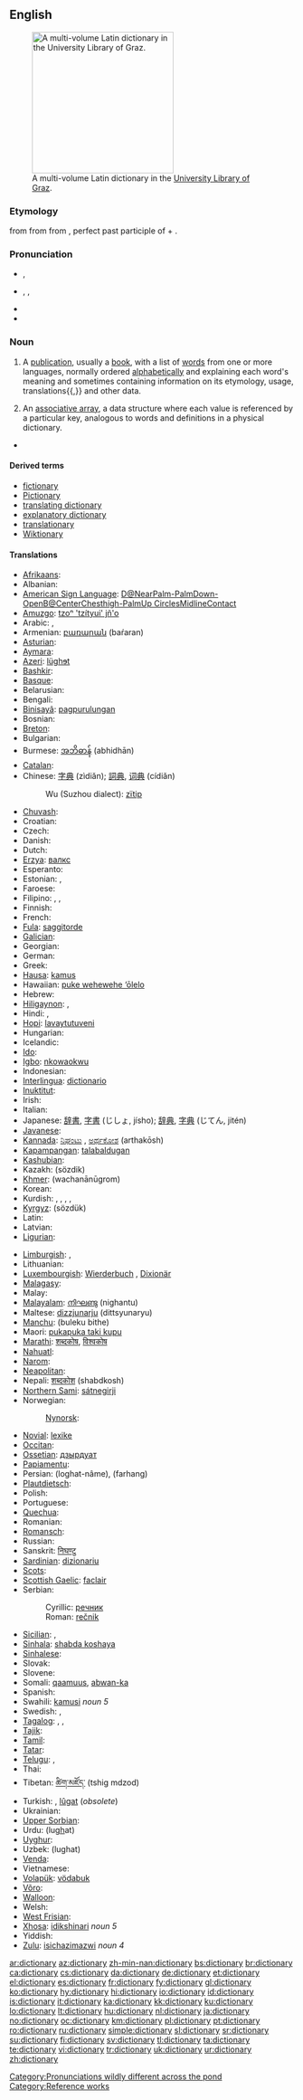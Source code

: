 {{wikipedia}}
==English==
{{wikipedia|dab=Dictionary (disambiguation)|Dictionary}}
[[Image:Latin dictionary.jpg|thumb|250px|A multi-volume Latin dictionary in the [[w:University Library of Graz|University Library of Graz]].]]

===Etymology===
{{ML.}} {{term|dictionarium}} from {{etyl|la|en}} {{term|dictionarius|lang=la}} from {{term|dictio||speaking|lang=la}} from {{term|dictus|lang=la}}, perfect past participle of {{term|dico|dīcō|speak|lang=la}} + {{term|-arium||room, place|lang=la}}.

===Pronunciation===
* {{a|UK}} {{IPA|/ˈdɪkʃən(ə)ɹi/}}, {{SAMPA|/"dIkS@n(@)ri/}}
* {{a|North America}} {{enPR|dĭk'shə-nĕr"ē}}, {{IPA|/ˈdɪkʃənˌɛɹi/}}, {{SAMPA|/"dIkS@n%Eri/}}
* {{audio|en-us-dictionary.ogg|Audio (US)}}
* {{audio|en-uk-dictionary.ogg|Audio (UK)}}

===Noun===
{{en-noun|dictionaries}}

# A [[publication]], usually a [[book]], with a list of [[word]]s from one or more languages, normally ordered [[alphabetical]]ly and explaining each word's meaning and sometimes containing information on its etymology, usage, translations{{,}} and other data.
# {{computing}} An [[associative array]], a data structure where each value is referenced by a particular key, analogous to words and definitions in a physical dictionary.

* {{seeCites}}

====Derived terms====
* [[fictionary]]
* [[Pictionary]]
* [[translating dictionary]]
* [[explanatory dictionary]]
* [[translationary]]
* [[Wiktionary]]

====Translations====
{{trans-top|publication that explains the meanings of an ordered list of words}}
* [[Afrikaans]]: {{t+|af|woordeboek|xs=Afrikaans}}
* Albanian: {{t+|sq|fjalor|xs=Albanian}}
* [[American Sign Language]]: [[D@NearPalm-PalmDown-OpenB@CenterChesthigh-PalmUp CirclesMidlineContact]]
* [[Amuzgo]]: [[tzoⁿ 'tzítyui' jñ'o]]
* Arabic: {{t+|ar|قاموس|tr=qāmus|sc=Arab}}, {{t+|ar|معجم|tr=moʕádjam|sc=Arab}}
* Armenian: [[բառարան]] (baŕaran)
* [[Asturian]]: {{t-|ast|diccionariu|xs=Asturian}}
* [[Aymara]]: {{t-|ay|aru pirwa|xs=Aymara}}
* [[Azeri]]: [[lüghɘt]]
* [[Bashkir]]: {{t|ba|ҙүҙлек|tr=dhüdhlek|sc=Cyrl|xs=Bashkir}}
* [[Basque]]: {{t-|eu|hiztegi|xs=Basque}}
* Belarusian: {{t|be|слоўнік|tr=słoŭnik|sc=Cyrl|xs=Belarusian}}
* Bengali: {{t+|bn|অভিধান|sc=BNchar|xs=Bengali}}
* [[Binisayâ]]: [[pagpurulungan]]
* Bosnian: {{t+|bs|rječnik|m}}
* [[Breton]]: {{t+|br|geriadur|xs=Breton}}
* Bulgarian: {{t+|bg|речник|m|tr=rečnik|sc=Cyrl}}
* Burmese: [[အဘိဓာန်]] (abhidhān)
* [[Catalan]]: {{t+|ca|diccionari|m}}
* Chinese: [[字典]] (zìdiǎn); [[詞典]], [[词典]] (cídiǎn)
*: Wu (Suzhou dialect): [[zïtip]]
* [[Chuvash]]: {{tø|cv|словарь|sc=Cyrl}}
* Croatian: {{t+|hr|rječnik|m|alt=rjȇčnīk}}
* Czech: {{t+|cs|slovník|m}}
* Danish: {{t+|da|ordbog|c}}
* Dutch: {{t+|nl|woordenboek|n}}
* [[Erzya]]: [[валкс]]
* Esperanto: {{t+|eo|vortaro|xs=Esperanto}}
* Estonian: {{t-|et|sõnaraamat}}, {{t|et|sõnastik}}
* Faroese: {{t+|fo|orðabók|f|xs=Faroese}}
* Filipino: {{t|fil|diksiyonaryo|xs=Filipino}}, {{t|fil|talahuluganan|xs=Filipino}}, {{t|fil|talasalitaan|xs=Filipino}}
* Finnish: {{t+|fi|sanakirja}}
* French: {{t+|fr|dictionnaire|m}}
* [[Fula]]: [[saggitorde]]
* [[Galician]]: {{t+|gl|dicionario|m|xs=Galician}}
* Georgian: {{t|ka|ლექსიკონი|tr=leksik‘oni}}
* German: {{t+|de|Wörterbuch|n}}
* Greek: {{t+|el|λεξικό|n|tr=lexikó|sc=Grek}}
* [[Hausa]]: [[kamus]]
* Hawaiian: [[puke wehewehe ‘ōlelo]]
* Hebrew: {{t+|he|מילון|m|tr=milón|sc=Hebr}}
* [[Hiligaynon]]: {{t|hil|diksonaryo|xs=Hiligaynon}}, {{t|hil|kapulungan|xs=Hiligaynon}}
* Hindi: {{t+|hi|शब्दकोश|tr=shabdkosh|sc=Deva|xs=Hindi}}, {{t-|hi|कोश|tr=kosh|sc=Deva|xs=Hindi}}
* [[Hopi]]: [[lavaytutuveni]]
* Hungarian: {{t+|hu|szótár}}
* Icelandic: {{t+|is|orðabók|f}}
* [[Ido]]: {{t+|io|vortaro|xs=Ido}}
* [[Igbo]]: [[nkowaokwu]]
* Indonesian: {{t+|id|kamus|xs=Indonesian}}
* [[Interlingua]]: [[dictionario]]
* [[Inuktitut]]: {{t-|iu|ᕿᒥᕐᕈᐊᑦ ᐅᓐᓂᖅᑐᖅ ᒥᑦᓯ ᑐᑭᐊ|tr=qimirruat unniqtuq mitsi tukia|xs=Inuktitut}}
* Irish: {{t+|ga|foclóir|m|xs=Irish}}
* Italian: {{t+|it|dizionario|m}}
* Japanese: [[辞書]], [[字書]] (じしょ, jísho); [[辞典]], [[字典]] (じてん, jitén)
* [[Javanese]]: {{t+|jv|bausastra|xs=Javanese}}
* [[Kannada]]: [[ನಿಘಂಟು]] {{unicode|(nighangṭu)}}, [[ಅರ್ಥಕೋಶ]] (arthakōsh)
* [[Kapampangan]]: [[talabaldugan]]
* [[Kashubian]]: {{t-|csb|słowôrz|xs=Kashubian}}
* Kazakh: {{Cyrl|[[сөздик]]}} (sözdik)
* [[Khmer]]: {{Khmr|[[វចនានុក្រម]]}} (wachanānūgrom)
* Korean: {{t+|ko|사전|tr=辭典, sajeon|sc=Hang}}
* Kurdish: {{t+|ku|ferheng|f}}, {{t+|ku|peyvname|f}}, {{t+|ku|bêjename|f}}, {{t+|ku|qamûs|f}}, {{t+|ku|فه‌رهه‌نگ|sc=KUchar}}
* [[Kyrgyz]]: {{Cyrl|[[сөздүк]]}} (sözdük)
* Latin: {{t-|la|dictionarium|n}}
* Latvian: {{t+|lv|vārdnīca|f|xs=Latvian}}
* [[Ligurian]]: {{tø|lij|dizionario}}
{{trans-mid}}
* [[Limburgish]]: {{vert|li|diksjenaer}}, {{vert|li|waordebook}}
* Lithuanian: {{t+|lt|žodynas|m|xs=Lithuanian}}
* [[Luxembourgish]]: [[Wierderbuch]] {{n}}, [[Dixionär]] {{m}}
* [[Malagasy]]: {{t-|mg|rakibolana|xs=Malagasy}}
* Malay: {{t+|ms|kamus|xs=Malay}}
* [[Malayalam]]: [[നിഘണ്ടു]] (nighantu)
* Maltese: [[dizzjunarju]] (dittsyunaryu)
* [[Manchu]]: (buleku bithe)
* Maori: [[pukapuka taki kupu]]
* [[Marathi]]: [[शब्दकोष]], [[विश्वकोष]]
* [[Nahuatl]]: {{t-|nah|tlahtōltecpantiliztli|xs=Nahuatl}}
* [[Narom]]: {{tø|nrm|dictionnaithe}}
* [[Neapolitan]]: {{tø|nap|dezziunario}}
* Nepali: [[शब्दकोश]] (shabdkosh)
* [[Northern Sami]]: [[sátnegirji]]
* Norwegian: {{t+|no|ordbok|m|f}}
*: [[Nynorsk]]: {{t-|nn|ordbok|xs=Norwegian Nynorsk}}
* [[Novial]]: [[lexike]]
* [[Occitan]]: {{t+|oc|diccionari|xs=Occitan}}
* [[Ossetian]]: [[дзырдуат]]
* [[Papiamentu]]: {{tø|pap|dictionario|xs=Papiamentu}}
* Persian: {{fa-Arab|[[لغتنامه]]}} (loghat-nâme), {{fa-Arab|[[فرهنگ]]}} (farhang)
* [[Plautdietsch]]: {{tø|pdt|Weadbüak}}
* Polish: {{t+|pl|słownik|m}}
* Portuguese: {{t+|pt|dicionário|m}}
* [[Quechua]]: {{t-|qu|simi qullqa|xs=Quechua}}
* Romanian: {{t+|ro|dicţionar|n}}
* [[Romansch]]: {{t-|rm|pledari|m|xs=Romansch}}
* Russian: {{t+|ru|словарь|m|tr=slovár’|sc=Cyrl}}
* Sanskrit: [[निघण्टु]] {{unicode|(nighaṇṭu)}}
* [[Sardinian]]: [[dizionariu]] {{m}}
* [[Scots]]: {{tø|sco|dictionar}}
* [[Scottish Gaelic]]: [[faclair]] {{m}}
* Serbian:
*: Cyrillic: [[речник#Serbian|речник]] {{m}}
*: Roman: [[rečnik#Serbian|rečnik]] {{m}}
* [[Sicilian]]: {{t+|scn|dizziunariu|m|xs=Sicilian}}, {{t+|scn|vocabbulariu|m|xs=Sicilian}}
* [[Sinhala]]: [[shabda koshaya]]
* [[Sinhalese]]: {{t-|si|ශබ්ද කෝෂය|xs=Sinhalese}}
* Slovak: {{t-|sk|slovník|m}}
* Slovene: {{t+|sl|slovar|m}}
* Somali: [[qaamuus]], [[abwan-ka]]
* Spanish: {{t+|es|diccionario|m}}
* Swahili: [[kamusi]] ''noun 5''
* Swedish: {{t+|sv|ordbok|c}}, {{t+|sv|lexikon|n}}
* [[Tagalog]]: {{t+|tl|diksiyonaryo|xs=Tagalog}}, {{t+|tl|talahuluganan|xs=Tagalog}}, {{t+|tl|talasalitaan|xs=Tagalog}}
* [[Tajik]]: {{t-|tg|луғат|sc=Cyrl|xs=Tajik}}
* [[Tamil]]: {{t+|ta|அகரமுதலி|tr=akaramutali|xs=Tamil}}
* [[Tatar]]: {{t-|tt|süzlek|xs=Tatar}}
* [[Telugu]]: {{t+|te|నిఘంటువు|tr=nighamtuvu|sc=Telu}}, {{t+|te|పద కోశము|tr=pada kosamu|sc=Telu}}
* Thai: {{t+|th|พจนานุกรม|tr=photnanukrom|sc=Thai|xs=Thai}}
* Tibetan: [[ཚིག་མཛོད་]] (tshig mdzod)
* Turkish: {{t+|tr|sözlük}}, [[lugat|lûgat]] (''obsolete'')
* Ukrainian: {{t+|uk|словник|m|tr=slóvnyk|sc=Cyrl|xs=Ukrainian}}
* [[Upper Sorbian]]: {{tø|hsb|słownik|f|xs=Upper Sorbian}}
* Urdu: {{ur-Arab|[[لغت]]}} (lu<u>gh</u>at)
* [[Uyghur]]: {{t+|ug|لۇغەت|tr=lughet|sc=ug-Arab|xs=Uyghur}}
* Uzbek: {{Cyrl|[[луғат]]}} (lughat)
* [[Venda]]: {{tø|ve|ṱhalusamaipfi|xs=Venda}}
* Vietnamese: {{t+|vi|tự điển|xs=Vietnamese}}
* [[Volapük]]: [[vödabuk]]
* [[Võro]]: {{tø|fiu-vro|sõnaraamat}}
* [[Walloon]]: {{t-|wa|motî|xs=Walloon}}
* Welsh: {{t-|cy|geiriadur|xs=Welsh}}
* [[West Frisian]]: {{t+|fy|wurdboek|n|xs=West Frisian}}
* [[Xhosa]]: [[idikshinari]] ''noun 5''
* Yiddish: {{t+|yi|ווערטערבוך|tr=vörterbukh|sc=Hebr|xs=Yiddish}}
* [[Zulu]]: [[isichazimazwi]] ''noun 4''
{{trans-bottom}}

{{trans-top|an associative array}}
{{trans-mid}}
{{trans-bottom}}

[[Category:Pronunciations wildly different across the pond]]
[[Category:Reference works]]

[[ar:dictionary]]
[[az:dictionary]]
[[zh-min-nan:dictionary]]
[[bs:dictionary]]
[[br:dictionary]]
[[ca:dictionary]]
[[cs:dictionary]]
[[da:dictionary]]
[[de:dictionary]]
[[et:dictionary]]
[[el:dictionary]]
[[es:dictionary]]
[[fr:dictionary]]
[[fy:dictionary]]
[[gl:dictionary]]
[[ko:dictionary]]
[[hy:dictionary]]
[[hi:dictionary]]
[[io:dictionary]]
[[id:dictionary]]
[[is:dictionary]]
[[it:dictionary]]
[[ka:dictionary]]
[[kk:dictionary]]
[[ku:dictionary]]
[[lo:dictionary]]
[[lt:dictionary]]
[[hu:dictionary]]
[[nl:dictionary]]
[[ja:dictionary]]
[[no:dictionary]]
[[oc:dictionary]]
[[km:dictionary]]
[[pl:dictionary]]
[[pt:dictionary]]
[[ro:dictionary]]
[[ru:dictionary]]
[[simple:dictionary]]
[[sl:dictionary]]
[[sr:dictionary]]
[[su:dictionary]]
[[fi:dictionary]]
[[sv:dictionary]]
[[tl:dictionary]]
[[ta:dictionary]]
[[te:dictionary]]
[[vi:dictionary]]
[[tr:dictionary]]
[[uk:dictionary]]
[[ur:dictionary]]
[[zh:dictionary]]